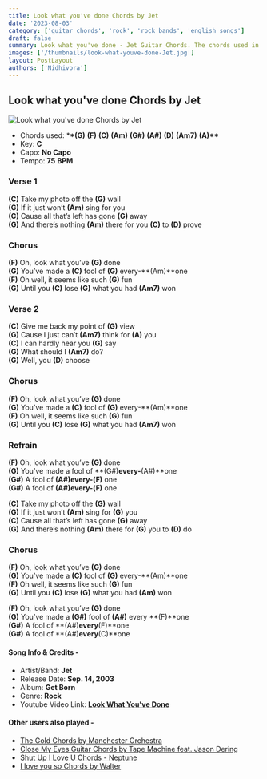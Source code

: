 ```yaml
---
title: Look what you've done Chords by Jet
date: '2023-08-03'
category: ['guitar chords', 'rock', 'rock bands', 'english songs']
draft: false
summary: Look what you've done - Jet Guitar Chords. The chords used in this song are (G) (F)(C) (Am) (G#) (A#) (D) (Am7) (A). The key of this song is C major.
images: ['/thumbnails/look-what-youve-done-Jet.jpg']
layout: PostLayout
authors: ['Nidhivora']
---
```


## Look what you've done Chords by Jet

![Look what you've done Chords by Jet](/thumbnails/look-what-youve-done-Jet.jpg)

- Chords used: \***\*(G)** **(F)** **(C)** **(Am)** **(G#)** **(A#)** **(D)** **(Am7)** **(A)\*\***
- Key: **C**
- Capo: **No Capo**
- Tempo: **75** **BPM**

### Verse 1

**(C)** Take my photo off the **(G)** wall\
**(G)** If it just won’t **(Am)** sing for you\
**(C)** Cause all that’s left has gone **(G)** away\
**(G)** And there’s nothing **(Am)** there for you **(C)** to **(D)** prove

### Chorus

**(F)** Oh, look what you’ve **(G)** done\
**(G)** You’ve made a **(C)** fool of **(G)** every-**(Am)**one\
**(F)** Oh well, it seems like such **(G)** fun\
**(G)** Until you **(C)** lose **(G)** what you had **(Am7)** won

### Verse 2

**(C)** Give me back my point of **(G)** view\
**(G)** Cause I just can’t **(Am7)** think for **(A)** you\
**(C)** I can hardly hear you **(G)** say\
**(G)** What should I **(Am7)** do?\
**(G)** Well, you **(D)** choose

### Chorus

**(F)** Oh, look what you’ve **(G)** done\
**(G)** You’ve made a **(C)** fool of **(G)** every-**(Am)**one\
**(F)** Oh well, it seems like such **(G)** fun\
**(G)** Until you **(C)** lose **(G)** what you had **(Am7)** won

### Refrain

**(F)** Oh, look what you’ve **(G)** done\
**(G)** You’ve made a fool of **(G#)**every-**(A#)**one\
**(G#)** A fool of **(A#)**every-**(F)** one\
**(G#)** A fool of **(A#)**every-**(F)** one

**(C)** Take my photo off the **(G)** wall\
**(G)** If it just won’t **(Am)** sing for **(G)** you\
**(C)** Cause all that’s left has gone **(G)** away\
**(G)** And there’s nothing **(Am)** there for **(G)** you to **(D)** do

### Chorus

**(F)** Oh, look what you’ve **(G)** done\
**(G)** You’ve made a **(C)** fool of **(G)** every-**(Am)**one\
**(F)** Oh well, it seems like such **(G)** fun\
**(G)** Until you **(C)** lose **(G)** what you had **(Am)** won

**(F)** Oh, look what you’ve **(G)** done\
**(G)** You’ve made a **(G#)** fool of **(A#)** every **(F)**one\
**(G#)** A fool of **(A#)**every**(F)**one\
**(G#)** A fool of **(A#)**every**(C)**one

#### Song Info & Credits -

- Artist/Band: **Jet**
- Release Date: **Sep. 14, 2003**
- Album: **Get Born**
- Genre: **Rock**
- Youtube Video Link: **[Look What You've Done](https://www.youtube.com/watch?v=aV36Yp1UvJIa)**

#### Other users also played -

- [The Gold Chords by Manchester Orchestra](https://www.chordsco.com/chords/the-gold-chords-by-manchester-orchestra)
- [Close My Eyes Guitar Chords by Tape Machine feat. Jason Dering](https://www.chordsco.com/chords/close-my-eyes-guitar-chords-by-tape-machine-feat-jason-dering)
- [Shut Up I Love U Chords - Neptune](https://www.chordsco.com/chords/shut-up-i-love-u-chords-neptune)
- [I love you so Chords by Walter](https://www.chordsco.com/chords/i-love-you-so-chords-by-walter)
